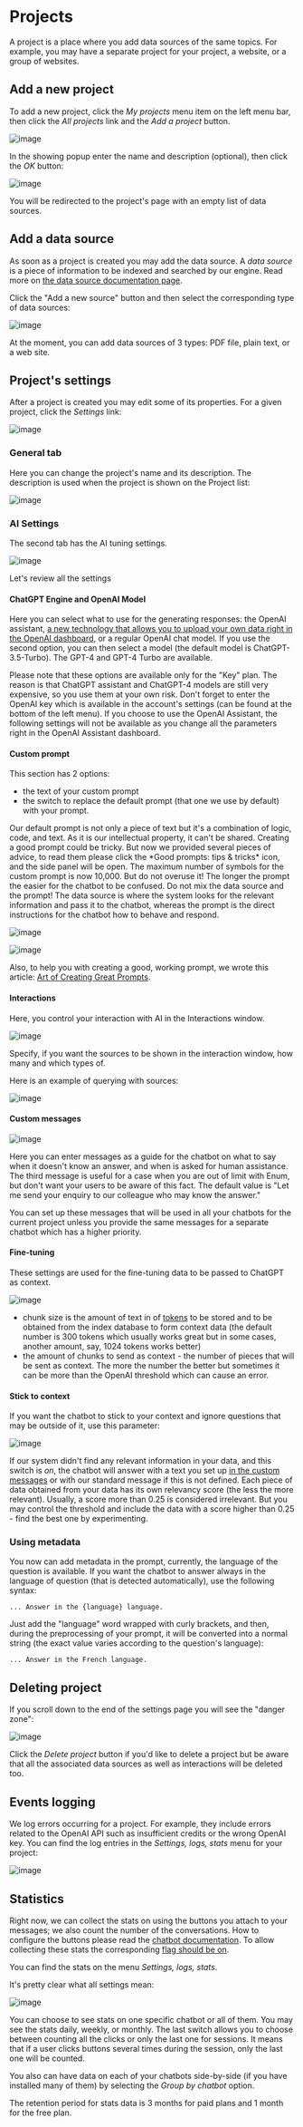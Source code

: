 
# Projects

A project is a place where you add data sources of the same topics. For example, you may have a separate project for your project, a website, or a group of websites. 
 
## Add a new project
To add a new project, click the *My projects* menu item on the left menu bar, then click the *All projects* link and the *Add a project* button. 

![image](https://github.com/StubbornDeer/enum-docs-nextra/assets/91156314/12bce434-ca3f-4917-acac-dc5ba57ac9bb)

In the showing popup enter the name and description (optional), then click the *OK* button:

![image](https://github.com/StubbornDeer/enum-docs-nextra/assets/91156314/441f62d0-164a-4dfe-922e-36dc4768f4ba)

You will be redirected to the project's page with an empty list of data sources.

## Add a data source
As soon as a project is created you may add the data source. A *data source* is a piece of information to be indexed and searched by our engine. Read more on [the data source documentation page](https://www.enumhq.com/docs/guide/data-sources).

 Click the "Add a new source" button and then select the corresponding type of data sources:

![image](https://github.com/StubbornDeer/enum-docs-nextra/assets/91156314/5407348c-fac1-4a47-b9a3-b15b9a90267a)

<Callout>
  At the moment, you can add data sources of 3 types: PDF file, plain text, or a web site.
 </Callout>

## Project's settings
After a project is created you may edit some of its properties. For a given project, click the *Settings* link:

![image](https://github.com/StubbornDeer/enum-docs-nextra/assets/91156314/65e08c3c-e6b2-4dde-b106-a4a2b670b33c)

### General tab
Here you can change the project's name and its description.
The description is used when the project is shown on the Project list:

![image](https://github.com/StubbornDeer/enum-docs-nextra/assets/91156314/8830a897-5661-43d8-a29c-ececf5722b7f)

### AI Settings
The second tab has the AI tuning settings. 

![image](https://github.com/StubbornDeer/enum-docs-nextra/assets/91156314/cd5ebc03-1448-4cd4-9c57-113de9c1ff7f)

Let's review all the settings

#### ChatGPT Engine and OpenAI Model
Here you can select what to use for the generating responses: the OpenAI assistant, [a new technology that allows you to upload your own data right in the OpenAI dashboard](https://platform.openai.com/assistants), or a regular OpenAI chat model. If you use the second option, you can then select a model (the default model is ChatGPT-3.5-Turbo). The GPT-4 and GPT-4 Turbo are available.

<Callout>
  Please note that these options are available only for the "Key" plan. The reason is that ChatGPT assistant and ChatGPT-4 models are still very expensive, so you use them at your own risk.
</Callout>
<Callout>
  Don't forget to enter the OpenAI key which is available in the account's settings (can be found at the bottom of the left menu).
</Callout>
<Callout>
If you choose to use the OpenAI Assistant, the following settings will not be available as you change all the parameters right in the OpenAI Assistant dashboard.
</Callout>

#### Custom prompt
This section has 2 options:
- the text of your custom prompt
- the switch to replace the default prompt (that one we use by default) with your prompt.

<Callout>
  Our default prompt is not only a piece of text but it's a combination of logic, code, and text. As it is our intellectual property, it can't be shared.
</Callout>

<Callout>
  Creating a good prompt could be tricky. But now we provided several pieces of advice, to read them please click the *Good prompts: tips & tricks* icon, and the side panel will be open.
</Callout>

<Callout>
The maximum number of symbols for the custom prompt is now 10,000. But do not overuse it! The longer the prompt the easier for the chatbot to be confused. Do not mix the data source and the prompt! The data source is where the system looks for the relevant information and pass it to the chatbot, whereas the prompt is the direct instructions for the chatbot how to behave and respond.
</Callout>

![image](https://github.com/StubbornDeer/enum-docs-nextra/assets/91156314/8aae9f9b-200d-4d1b-8d6c-d81b2ae95e7b)

![image](https://github.com/StubbornDeer/enum-docs-nextra/assets/91156314/05426410-6653-4d2d-b68f-2b4a81ae1004)

Also, to help you with creating a good, working prompt, we wrote this article: [Art of Creating Great Prompts](https://enumhq.com/blog/posts/art-of-creating-great-prompts/).

#### Interactions
Here, you control your interaction with AI in the Interactions window.

![image](https://github.com/user-attachments/assets/bb1ac33e-3e9f-480b-982a-651a847dab23)

Specify, if you want the sources to be shown in the interaction window, how many and which types of.

Here is an example of querying with sources:

![image](https://github.com/user-attachments/assets/1f6e7cd2-e101-4da1-9b4a-b9c5f777fdc2)


#### Custom messages

![image](https://github.com/user-attachments/assets/b06e2535-30df-4309-8863-2791a57c3f5e)


Here you can enter messages as a guide for the chatbot on what to say when it doesn't know an answer, and when is asked for human assistance. The third message is useful for a case when you are out of limit with Enum, but don't want your users to be aware of this fact. The default value is "Let me send your enquiry to our colleague who may know the answer."

<Callout>
  You can set up these messages that will be used in all your chatbots for the current project unless you provide the same messages for a separate chatbot which has a higher priority.
</Callout>

#### Fine-tuning

These settings are used for the fine-tuning data to be passed to ChatGPT as context.

![image](https://github.com/StubbornDeer/enum-docs-nextra/assets/91156314/9a55bc9b-a316-4040-afe5-a0740d8605ba)


- chunk size is the amount of text in of [tokens](https://help.openai.com/en/articles/4936856-what-are-tokens-and-how-to-count-them) to be stored and to be obtained from the index database to form context data (the default number is 300 tokens which usually works great but in some cases, another amount, say, 1024 tokens works better)
- the amount of chunks to send as context - the number of pieces that will be sent as context. The more the number the better but sometimes it can be more than the OpenAI threshold which can cause an error.

#### Stick to context
If you want the chatbot to stick to your context and ignore questions that may be outside of it, use this parameter:

![image](https://github.com/StubbornDeer/enum-docs-nextra/assets/91156314/d4e650b7-d604-41cc-9bd6-ef7372ad20af)

If our system didn't find any relevant information in your data, and this switch is *on*, the chatbot will answer with a text you set up [in the custom messages](https://www.enumhq.com/docs/guide/projects#custom-messages) or with our standard message if this is not defined. Each piece of data obtained from your data has its own relevancy score (the less the more relevant). Usually, a score more than 0.25 is considered irrelevant. But you may control the threshold and include the data with a score higher than 0.25 - find the best one by experimenting.

### Using metadata
You now can add metadata in the prompt, currently, the language of the question is available. If you want the chatbot to answer always in the language of question (that is detected automatically), use the following syntax:

```
... Answer in the {language} language.
```

Just add the "language" word wrapped with curly brackets, and then, during the preprocessing of your prompt, it will be converted into a normal string (the exact value varies according to the question's language):

```
... Answer in the French language.
```

## Deleting project
If you scroll down to the end of the settings page you will see the "danger zone":

![image](https://github.com/StubbornDeer/enum-docs-nextra/assets/91156314/61854521-efd4-4eb1-9abc-4e71ccff992e)

Click the *Delete project* button if you'd like to delete a project but be aware that all the associated data sources as well as interactions will be deleted too.

## Events logging

We log errors occurring for a project. For example, they include errors related to the OpenAI API such as insufficient credits or the wrong OpenAI key. You can find the log entries in the *Settings, logs, stats* menu for your project:

![image](https://github.com/user-attachments/assets/14076089-accd-443e-b7b7-a59c92a36a1f)


## Statistics

Right now, we can collect the stats on using the buttons you attach to your messages; we also count the number of the conversations. How to configure the buttons please read the [chatbot documentation](https://www.enumhq.com/docs/chat-plugins/crisp/crisp-settings#add-standard-action-buttons-to-the-messages). To allow collecting these stats the corresponding [flag should be on](https://www.enumhq.com/docs/guide/projects#statistics).

You can find the stats on the menu *Settings, logs, stats*.

It's pretty clear what all settings mean:

![image](https://github.com/StubbornDeer/enum-docs-nextra/assets/91156314/52e10c9c-3843-4e4c-b21d-b8236746346a)


You can choose to see stats on one specific chatbot or all of them.
You may see the stats daily, weekly, or monthly.
The last switch allows you to choose between counting all the clicks or only the last one for sessions.
It means that if a user clicks buttons several times during the session, only the last one will be counted.

You also can have data on each of your chatbots side-by-side (if you have installed many of them) by selecting the *Group by chatbot* option.

<Callout>
  The retention period for stats data is 3 months for paid plans and 1 month for the free plan.
</Callout>
